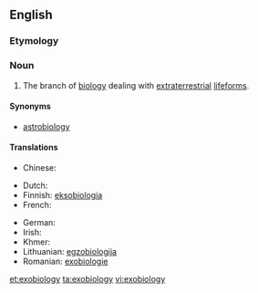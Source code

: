 ==English==

===Etymology===
{{prefix|exo|biology}}

===Noun===
{{en-noun|-}}

# The branch of [[biology]] dealing with [[extraterrestrial]] [[lifeforms]].

====Synonyms====
* [[astrobiology]]

====Translations====
{{trans-top|biology dealing with extraterrestrial lifeforms}}
* Chinese:
*: {{trreq|Mandarin}}
* Dutch: {{t|nl|exobiologie|f}}
* Finnish: [[eksobiologia]]
* French: {{t+|fr|exobiologie|f}}
{{trans-mid}}
* German: {{t+|de|Exobiologie|f}}
* Irish: {{t|ga|eisibhitheolaíocht|f}}
* Khmer: {{t|km|ពហិជីវវិទ្យា|sc=Khmr|tr=pea’he’ chiivoa vityie}}
* Lithuanian: [[egzobiologija]] {{f}}
* Romanian: [[exobiologie]]
{{trans-bottom}}

[[et:exobiology]]
[[ta:exobiology]]
[[vi:exobiology]]